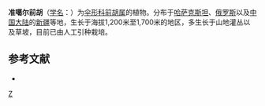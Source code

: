 {{NoteTA|G1=LS}}
{{Speciesbox 
| genus = Peucedanum
| species = morisonii
| authority = Bess.
}}
'''准噶尔前胡'''（[[学名|学名]]：{{lang|la|''Peucedanum morisonii''}}）为[[伞形科|伞形科]][[前胡属|前胡属]]的植物。分布于[[哈萨克斯坦|哈萨克斯坦]]、[[俄罗斯|俄罗斯]]以及[[中国大陆|中国大陆]]的[[新疆|新疆]]等地，生长于海拔1,200米至1,700米的地区，多生长于山地灌丛以及草坡，目前已由人工引种栽培。

== 参考文献 ==
<div class="references-small">
* {{cite web| url =http://www.bioinfo.cn/db05/KmzwSpecies.php?action=view&id=22984| title =准噶尔前胡| work =《中国高等植物数据库全库》| publisher =中国科学院微生物研究所| author =昆明植物研究所| accessdate =2009-02-25| deadurl =yes| archiveurl =https://web.archive.org/web/20160305073746/http://www.bioinfo.cn/db05/KmzwSpecies.php?action=view&id=22984| archivedate =2016-03-05}}
</div>
{{Taxonbar|from=Q10895724}}

[[Category:前胡属|Z]]


{{Apiales-stub}}